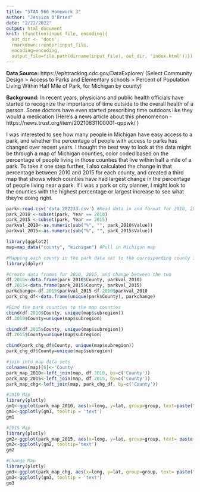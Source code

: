 ```yaml
---
title: "STAA 566 Homework 3"
author: "Jessica O'Brien"
date: "2/22/2022"
output: html_document
knit: (function(input_file, encoding){
  out_dir <- 'docs'; 
  rmarkdown::render(input_file,
  encoding=encoding,
  output_file=file.path(dirname(input_file), out_dir, 'index.html'))})
---
```


**Data Source:** https://ephtracking.cdc.gov/DataExplorer/ (Select Community Design > Access to Parks and Elementary schools > Percent of Population Living Within Half Mile of Park, for Michigan by county)

**Background:** In recent years, physicians and public health officials have started to recognize the importance of time outside to the overall health of a person. Some doctors have even started prescribing time outdoors like they would a medication (Here's a news article about this phenomenon - https://news.trust.org/item/20210831100001-qppwk/ ) 

I was interested to see how many people in Michigan have easy access to a park, and whether the percentage of people with access to parks has changed over recent years. I thought the best way to look at the data might be through a map of Michigan counties, color coded based on the percentage of people living in those counties that live within half a mile of a park. To take it one step further, I also calculated the change in that percentage between 2010 and 2015 for each county, and created a third map that shows which counties have had largest change in the percentage of people living near a park. If I was a park or city planner, I might look to the counties with the highest percentage or largest increase to see what they're doing right.

```r
park<-read.csv('data_202233.csv') #Read data in and format for 2010, 2015, and change between the two
park_2010 <-subset(park, Year == 2010)
park_2015 <-subset(park, Year == 2015)
parkval_2010<-as.numeric(sub("%", "", park_2010$Value))
parkval_2015<-as.numeric(sub("%", "", park_2015$Value))
```

```r
library(ggplot2)
map=map_data("county", "michigan") #Pull in Michigan map
```

```r
#Mapping each county in the park data set to the corresponding county in the map file
library(dplyr)

#Create data frames for 2010, 2015, and change between the two
df.2010<-data.frame(park_2010$County, parkval_2010)
df.2015<-data.frame(park_2015$County, parkval_2015)
parkchange<-df.2015$parkval_2015-df.2010$parkval_2010
park_chg_df<-data.frame(unique(park$County), parkchange)

#Bind the park counties to the map counties
cbind(df.2010$County, unique(map$subregion))
df.2010$County=unique(map$subregion)

cbind(df.2015$County, unique(map$subregion))
df.2015$County=unique(map$subregion)

cbind(park_chg_df$County, unique(map$subregion))
park_chg_df$County=unique(map$subregion)
```
```r
#join into map data sets
colnames(map)[6]<-'County'
park_map_2010<-left_join(map, df.2010, by=c('County'))
park_map_2015<-left_join(map, df.2015, by=c('County'))
park_map_chg<-left_join(map, park_chg_df, by=c('County'))
```

```r
#2010 Map
library(plotly)
gm1<-ggplot(park_map_2010, aes(x=long, y=lat, group=group, text=paste("County:",County, "<br>% Residents:", parkval_2010)))+geom_polygon(aes(fill=parkval_2010))+coord_map()+scale_fill_viridis_b(option='plasma')+labs(title="% County Residents living within half mile of a park \n 2010")+theme(plot.title=element_text(hjust=0.5))+theme(axis.title.x = element_blank())+theme(axis.title.y = element_blank())+labs(fill="% Residents")
gm1<-ggplotly(gm1, tooltip = 'text')
gm1
```
```r
#2015 Map
library(plotly)
gm2<-ggplot(park_map_2015, aes(x=long, y=lat, group=group, text= paste("County:",County, "<br>% Residents:", parkval_2015)))+geom_polygon(aes(fill=parkval_2015))+coord_map()+scale_fill_viridis_b(option='plasma')+labs(title="% County Residents living within half mile of a park \n 2015")+theme(plot.title=element_text(hjust=0.5))+theme(axis.title.x = element_blank())+theme(axis.title.y = element_blank())+labs(fill="% Residents")
gm2<-ggplotly(gm2, tooltip='text')
gm2
```


```r
#Change Map
library(plotly)
gm3<-ggplot(park_map_chg, aes(x=long, y=lat, group=group, text= paste("County:", County, "<br> Change in % Residents:", parkchange)))+geom_polygon(aes(fill=parkchange))+coord_map()+scale_fill_viridis_b(option='turbo')+labs(title="Change in \n % County Residents living within half mile of a park \n 2010-2015")+theme(plot.title=element_text(hjust=0.5))+theme(axis.title.x = element_blank())+theme(axis.title.y = element_blank())+labs(fill="Change in % of Residents")
gm3<-ggplotly(gm3, tooltip = 'text')
gm3
```
